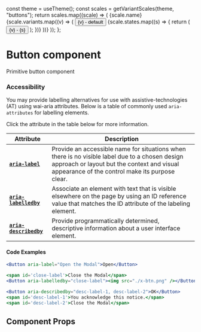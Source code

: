 
<Meta title="Components/Button" component={Button} />

  const theme = useTheme();
  const scales = getVariantScales(theme, "buttons");
  return scales.map((scale) => (
    <Flex flexDirection="column" key={scale.name} mb={3}>
      <Heading mb={2}>{scale.name}</Heading>
      <Flex flexDirection="column">
        {scale.variants.map((v) => (
          <Flex mb={2}>
            <Button variant={v} mr={2}>
              {v} - default
            </Button>
            {scale.states.map((s) => {
              return (
                <Button className={s} variant={v} mr={2}>
                  {v} - {s}
                </Button>
              );
            })}
          </Flex>
        ))}
      </Flex>
    </Flex>
  ));
};

# Button component

Primitive button component

<Preview withToolbar>
  <Story name="variants">
    <ButtonStories />
  </Story>
</Preview>

### Accessibility

You may provide labelling alternatives for use with assistive-technologies (AT) using wai-aria attributes.
Below is a table of commonly used `aria-attributes` for labelling elements.

Click the attribute in the table below for more information.

<Box mb={4}>
  <Flex flexDirection="column">

| Attribute                                                                                                    | Description                                                                                                                                                                                     |
| ------------------------------------------------------------------------------------------------------------ | ----------------------------------------------------------------------------------------------------------------------------------------------------------------------------------------------- |
| <nobr>[**`aria-label`**](https://www.w3.org/WAI/PF/aria/states_and_properties#aria-label)</nobr>             | Provide an accessible name for situations when there is no visible label due to a chosen design approach or layout but the context and visual appearance of the control make its purpose clear. |
| <nobr>[**`aria-labelledby`**](https://www.w3.org/WAI/PF/aria/states_and_properties#aria-labelledby)</nobr>   | Associate an element with text that is visible elsewhere on the page by using an ID reference value that matches the ID attribute of the labeling element.                                      |
| <nobr>[**`aria-describedby`**](https://www.w3.org/WAI/PF/aria/states_and_properties#aria-describedby)</nobr> | Provide programmatically determined, descriptive information about a user interface element.                                                                                                    |

#### Code Examples

```jsx
<Button aria-label="Open the Modal">Open</Button>

<span id='close-label'>Close the Modal</span>
<Button aria-labelledby="close-label"><img src="./x-btn.png" /></Button>

<Button aria-describedby="desc-label-1, desc-label-2">OK</Button>
<span id='desc-label-1'>You acknowledge this notice.</span>
<span id='desc-label-2'>Close the Modal</span>
```

  </Flex>
</Box>

## Component Props

<Props of={Button} />
